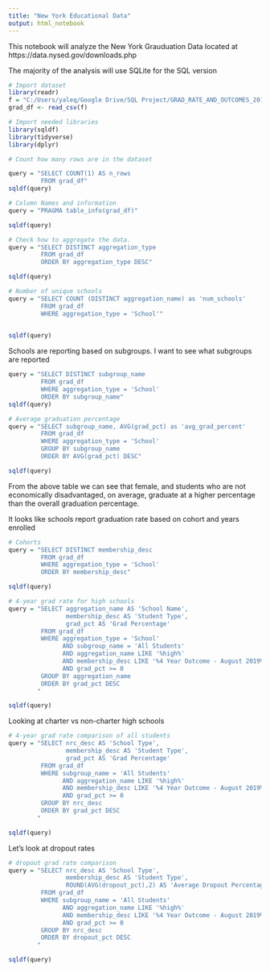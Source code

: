 ---
title: "New York Educational Data"
output: html_notebook
---

This notebook will analyze the New York Grauduation Data located at 
https://data.nysed.gov/downloads.php

The majority of the analysis will use SQLite for the SQL version

```{r}
# Import dataset
library(readr)
f = "C:/Users/yaleq/Google Drive/SQL Project/GRAD_RATE_AND_OUTCOMES_2019.csv"
grad_df <- read_csv(f)
```

```{r message=FALSE}
# Import needed libraries
library(sqldf)
library(tidyverse)
library(dplyr)
```

```{r}
# Count how many rows are in the dataset

query = "SELECT COUNT(1) AS n_rows
         FROM grad_df"
sqldf(query)

```

```{r}
# Column Names and information
query = "PRAGMA table_info(grad_df)"

sqldf(query)
```

```{r}
# Check how to aggregate the data.
query = "SELECT DISTINCT aggregation_type
         FROM grad_df
         ORDER BY aggregation_type DESC"

sqldf(query)
```

```{r}
# Number of unique schools
query = "SELECT COUNT (DISTINCT aggregation_name) as 'num_schools'
         FROM grad_df
         WHERE aggregation_type = 'School'"
         

sqldf(query)
```

Schools are reporting based on subgroups.  I want to see what subgroups
are reported

```{r}
query = "SELECT DISTINCT subgroup_name
         FROM grad_df
         WHERE aggregation_type = 'School'
         ORDER BY subgroup_name"
sqldf(query)

```

```{r}
# Average graduation percentage
query = "SELECT subgroup_name, AVG(grad_pct) as 'avg_grad_percent'
         FROM grad_df
         WHERE aggregation_type = 'School'
         GROUP BY subgroup_name
         ORDER BY AVG(grad_pct) DESC"

sqldf(query)
```

From the above table we can see that female, and students who are not
economically disadvantaged, on average, graduate at a higher percentage
than the overall graduation percentage.

It looks like schools report graduation rate based on cohort and years
enrolled

```{r}
# Cohorts
query = "SELECT DISTINCT membership_desc
         FROM grad_df
         WHERE aggregation_type = 'School'
         ORDER BY membership_desc"

sqldf(query)
```



```{r}
# 4-year grad rate for high schools
query = "SELECT aggregation_name AS 'School Name', 
                membership_desc AS 'Student Type',
                grad_pct AS 'Grad Percentage'
         FROM grad_df
         WHERE aggregation_type = 'School' 
               AND subgroup_name = 'All Students'
               AND aggregation_name LIKE '%high%'
               AND membership_desc LIKE '%4 Year Outcome - August 2019%'
               AND grad_pct >= 0
         GROUP BY aggregation_name
         ORDER BY grad_pct DESC
        "

sqldf(query)
```

Looking at charter vs non-charter high schools
```{r}
# 4-year grad rate comparison of all students
query = "SELECT nrc_desc AS 'School Type', 
                membership_desc AS 'Student Type',
                grad_pct AS 'Grad Percentage'
         FROM grad_df
         WHERE subgroup_name = 'All Students'
               AND aggregation_name LIKE '%high%'
               AND membership_desc LIKE '%4 Year Outcome - August 2019%'
               AND grad_pct >= 0
         GROUP BY nrc_desc
         ORDER BY grad_pct DESC
        "

sqldf(query)
```

Let's look at dropout rates
```{r}
# dropout grad rate comparison
query = "SELECT nrc_desc AS 'School Type', 
                membership_desc AS 'Student Type',
                ROUND(AVG(dropout_pct),2) AS 'Average Dropout Percentage'
         FROM grad_df
         WHERE subgroup_name = 'All Students'
               AND aggregation_name LIKE '%high%'
               AND membership_desc LIKE '%4 Year Outcome - August 2019%'
               AND grad_pct >= 0
         GROUP BY nrc_desc
         ORDER BY dropout_pct DESC
        "

sqldf(query)
```















